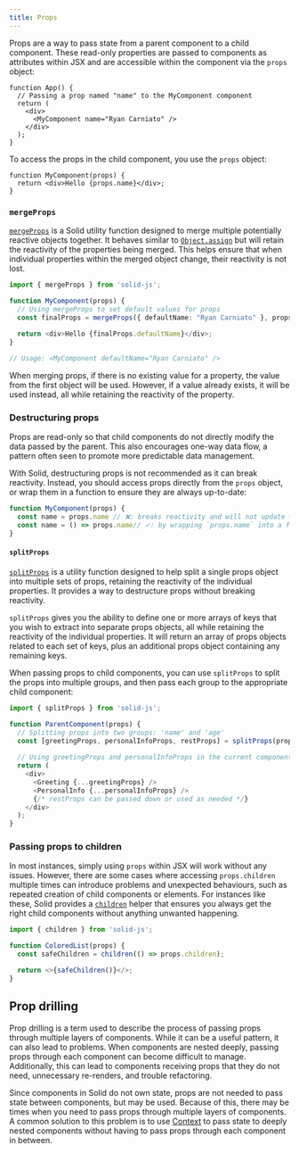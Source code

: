 ```yaml
---
title: Props
---
```


Props are a way to pass state from a parent component to a child component.
These read-only properties are passed to components as attributes within JSX and are accessible within the component via the `props` object:

```tsx
function App() {
  // Passing a prop named "name" to the MyComponent component
  return (
    <div>
      <MyComponent name="Ryan Carniato" />
    </div>
  );
}
```

To access the props in the child component, you use the `props` object:

```tsx
function MyComponent(props) {
  return <div>Hello {props.name}</div>;
}
```

### `mergeProps`

[`mergeProps`](/reference/mergeProps) is a Solid utility function designed to merge multiple potentially reactive objects together.
It behaves similar to [`Object.assign`](https://developer.mozilla.org/en-US/docs/Web/JavaScript/Reference/Global_Objects/Object/assign) but will retain the reactivity of the properties being merged.
This helps ensure that when individual properties within the merged object change, their reactivity is not lost.

```typescript
import { mergeProps } from 'solid-js';

function MyComponent(props) {
  // Using mergeProps to set default values for props
  const finalProps = mergeProps({ defaultName: "Ryan Carniato" }, props);
  
  return <div>Hello {finalProps.defaultName}</div>;
}

// Usage: <MyComponent defaultName="Ryan Carniato" />
```

When merging props, if there is no existing value for a property, the value from the first object will be used.
However, if a value already exists, it will be used instead, all while retaining the reactivity of the property.

### Destructuring props

Props are read-only so that child components do not directly modify the data passed by the parent.
This also encourages one-way data flow, a pattern often seen to promote more predictable data management.

With Solid, destructuring props is not recommended as it can break reactivity.
Instead, you should access props directly from the `props` object, or wrap them in a function to ensure they are always up-to-date:

```typescript
function MyComponent(props) {
  const name = props.name // ❌: breaks reactivity and will not update when the prop value changes
  const name = () => props.name// ✓: by wrapping `props.name` into a function, `name()` always retrieves its current value
}
```

#### `splitProps`

[`splitProps`](/reference/splitprops) is a utility function designed to help split a single props object into multiple sets of props, retaining the reactivity of the individual properties.
It provides a way to destructure props without breaking reactivity.

`splitProps` gives you the ability to define one or more arrays of keys that you wish to extract into separate props objects, all while retaining the reactivity of the individual properties.
It will return an array of props objects related to each set of keys, plus an additional props object containing any remaining keys.

When passing props to child components, you can use `splitProps` to split the props into multiple groups, and then pass each group to the appropriate child component:

```typescript
import { splitProps } from 'solid-js';

function ParentComponent(props) {
  // Splitting props into two groups: 'name' and 'age'
  const [greetingProps, personalInfoProps, restProps] = splitProps(props, ['name'], ['age']);
  
  // Using greetingProps and personalInfoProps in the current component
  return (
    <div>
      <Greeting {...greetingProps} />
      <PersonalInfo {...personalInfoProps} />
      {/* restProps can be passed down or used as needed */}
    </div>
  );
}
```
### Passing props to children

In most instances, simply using `props` within JSX will work without any issues.
However, there are some cases where accessing `props.children` multiple times can introduce problems and unexpected behaviours, such as repeated creation of child components or elements.
For instances like these, Solid provides a [`children`](/reference/children) helper that ensures you always get the right child components without anything unwanted happening.

```typescript
import { children } from 'solid-js';

function ColoredList(props) {
  const safeChildren = children(() => props.children);

  return <>{safeChildren()}</>;
}
```

## Prop drilling

Prop drilling is a term used to describe the process of passing props through multiple layers of components.
While it can be a useful pattern, it can also lead to problems.
When components are nested deeply, passing props through each component can become difficult to manage.
Additionally, this can lead to components receiving props that they do not need, unnecessary re-renders, and trouble refactoring.

Since components in Solid do not own state, props are not needed to pass state between components, but may be used.
Because of this, there may be times when you need to pass props through multiple layers of components.
A common solution to this problem is to use [Context](/concepts/context) to pass state to deeply nested components without having to pass props through each component in between.